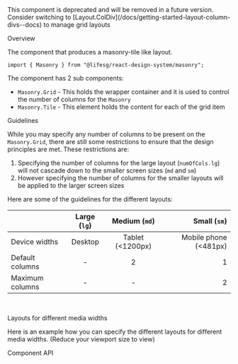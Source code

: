 
<Meta of={MasonryStories} />

<Title>Masonry</Title>

<Alert type="warning">
    This component is deprecated and will be removed in a future version.
    Consider switching to
    [Layout.ColDiv](/docs/getting-started-layout-column-divs--docs) to manage
    grid layouts
</Alert>

<Secondary>Overview</Secondary>

The component that produces a masonry-tile like layout.

```tsx
import { Masonry } from "@lifesg/react-design-system/masonry";
```

The component has 2 sub components:

-   `Masonry.Grid` - This holds the wrapper container and it is used to control the number of columns for the `Masonry`
-   `Masonry.Tile` - This element holds the content for each of the grid item

<Canvas of={MasonryStories.Default} />

<Heading3>Guidelines</Heading3>

While you may specify any number of columns to be present on the `Masonry.Grid`, there are still
some restrictions to ensure that the design principles are met. These restrictions are:

1. Specifying the number of columns for the large layout (`numOfCols.lg`) will not cascade down to the
   smaller screen sizes (`md` and `sm`)
2. However specifying the number of columns for the smaller layouts will be applied to the larger screen sizes

Here are some of the guidelines for the different layouts:

|                 | Large (`lg`) |   Medium (`md`)   |           Small (`sm`) |
| --------------- | :----------: | :---------------: | ---------------------: |
| Device widths   |   Desktop    | Tablet (\<1200px) | Mobile phone (\<481px) |
| Default columns |      -       |         2         |                      1 |
| Maximum columns |      -       |         -         |                      2 |

<br />

<Heading3>Layouts for different media widths</Heading3>

Here is an example how you can specify the different layouts for different media widths. (Reduce your viewport size to view)

<Canvas of={MasonryStories.DifferentMediaWidths} />

<Secondary>Component API</Secondary>

<PropsTable />
